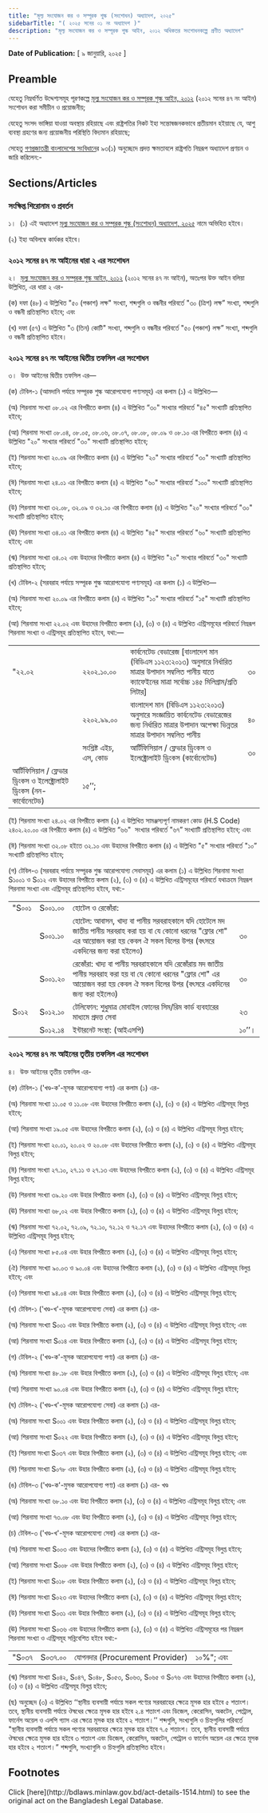 ```yaml
---
title: "মূল্য সংযোজন কর ও সম্পূরক শুল্ক (সংশোধন) অধ্যাদেশ, ২০২৫"
sidebarTitle: "( ২০২৫ সনের ০১ নং অধ্যাদেশ )"
description: "মূল্য সংযোজন কর ও সম্পূরক শুল্ক আইন, ২০১২ অধিকতর সংশোধনকল্পে প্রণীত অধ্যাদেশ"
---
```


**Date of Publication:** [ ৯ জানুয়ারি, ২০২৫ ]

## Preamble

যেহেতু নিম্নবর্ণিত উদ্দেশ্যসমূহ পূরণকল্পে [মূল্য সংযোজন কর ও সম্পূরক শুল্ক আইন, ২০১২](/act-1106.html "মূল্য সংযোজন কর ও সম্পূরক শুল্ক আইন, ২০১২") (২০১২ সনের ৪৭ নং আইন) সংশোধন করা সমীচীন ও প্রয়োজনীয়;

যেহেতু সংসদ ভাঙ্গিয়া যাওয়া অবস্থায় রহিয়াছে এবং রাষ্ট্রপতির নিকট ইহা সন্তোষজনকভাবে প্রতীয়মান হইয়াছে যে, আশু ব্যবস্থা গ্রহণের জন্য প্রয়োজনীয় পরিস্থিতি বিদ্যমান রহিয়াছে;

সেহেতু [গণপ্রজাতন্ত্রী বাংলাদেশের সংবিধান](/act-957.html "গণপ্রজাতন্ত্রী বাংলাদেশের সংবিধান")ের ৯৩(১) অনুচ্ছেদে প্রদত্ত ক্ষমতাবলে রাষ্ট্রপতি নিম্নরূপ অধ্যাদেশ প্রণয়ন ও জারি করিলেন:-

## Sections/Articles

### সংক্ষিপ্ত শিরোনাম ও প্রবর্তন

১।  (১) এই অধ্যাদেশ [মূল্য সংযোজন কর ও সম্পূরক শুল্ক (সংশোধন) অধ্যাদেশ, ২০২৫](/act-1514.html "মূল্য সংযোজন কর ও সম্পূরক শুল্ক (সংশোধন) অধ্যাদেশ, ২০২৫") নামে অভিহিত হইবে।

(২) ইহা অবিলম্বে কার্যকর হইবে।

### ২০১২ সনের ৪৭ নং আইনের ধারা ২ এর সংশোধন

২।  [মূল্য সংযোজন কর ও সম্পূরক শুল্ক আইন, ২০১২](/act-1106.html "মূল্য সংযোজন কর ও সম্পূরক শুল্ক আইন, ২০১২") (২০১২ সনের ৪৭ নং আইন), অতঃপর উক্ত আইন বলিয়া উল্লিখিত, এর ধারা ২ এর-

(ক) দফা (৪৮) এ উল্লিখিত "৫০ (পঞ্চাশ) লক্ষ" সংখ্যা, শব্দগুলি ও বন্ধনীর পরিবর্তে "৩০ (ত্রিশ) লক্ষ” সংখ্যা, শব্দগুলি ও বন্ধনী প্রতিস্থাপিত হইবে; এবং

(খ) দফা (৫৭) এ উল্লিখিত "৩ (তিন) কোটি" সংখ্যা, শব্দগুলি ও বন্ধনীর পরিবর্তে "৫০ (পঞ্চাশ) লক্ষ” সংখ্যা, শব্দগুলি ও বন্ধনী প্রতিস্থাপিত হইবে।

### ২০১২ সনের ৪৭ নং আইনের দ্বিতীয় তফসিল এর সংশোধন

৩।  উক্ত আইনের দ্বিতীয় তফসিল এর—

(ক) টেবিল-১ (আমদানি পর্যায়ে সম্পূরক শুল্ক আরোপযোগ্য পণ্যসমূহ) এর কলাম (১) এ উল্লিখিত—

(অ) শিরনামা সংখ্যা ০৮.০২ এর বিপরীতে কলাম (৪) এ উল্লিখিত “৩০" সংখ্যার পরিবর্তে "৪৫" সংখ্যাটি প্রতিস্থাপিত হইবে;

(আ) শিরনামা সংখ্যা ০৮.০৪, ০৮.০৫, ০৮.০৬, ০৮.০৭, ০৮.০৮, ০৮.০৯ ও ০৮.১০ এর বিপরীতে কলাম (৪) এ উল্লিখিত "২০" সংখ্যার পরিবর্তে "৩০" সংখ্যাটি প্রতিস্থাপিত হইবে;

(ই) শিরনামা সংখ্যা ২০.০৯ এর বিপরীতে কলাম (৪) এ উল্লিখিত "২০" সংখ্যার পরিবর্তে "৩০" সংখ্যাটি প্রতিস্থাপিত হইবে;

(ঈ) শিরনামা সংখ্যা ২৪.০১ এর বিপরীতে কলাম (৪) এ উল্লিখিত "৬০" সংখ্যার পরিবর্তে "১০০" সংখ্যাটি প্রতিস্থাপিত হইবে;

(উ) শিরনামা সংখ্যা ৩২.০৮, ৩২.০৯ ও ৩২.১০ এর বিপরীতে কলাম (৪) এ উল্লিখিত "২০" সংখ্যার পরিবর্তে "৩০" সংখ্যাটি প্রতিস্থাপিত হইবে;

(ঊ) শিরনামা সংখ্যা ৩৪.০১ এর বিপরীতে কলাম (৪) এ উল্লিখিত "৪৫" সংখ্যার পরিবর্তে "৬০" সংখ্যাটি প্রতিস্থাপিত হইবে; এবং

(ঋ) শিরনামা সংখ্যা ৩৪.০২ এবং উহাদের বিপরীতে কলাম (৪) এ উল্লিখিত "২০" সংখ্যার পরিবর্তে "৩০" সংখ্যাটি প্রতিস্থাপিত হইবে;

(খ) টেবিল-২ (সরবরাহ পর্যায়ে সম্পূরক শুল্ক আরোপযোগ্য পণ্যসমূহ) এর কলাম (১) এ উল্লিখিত—

(অ) শিরনামা সংখ্যা ২০.০৯ এর বিপরীতে কলাম (৪) এ উল্লিখিত "১০" সংখ্যার পরিবর্তে "১৫" সংখ্যাটি প্রতিস্থাপিত হইবে;

(আ) শিরনামা সংখ্যা ২২.০২ এবং উহাদের বিপরীতে কলাম (২), (৩) ও (৪) এ উল্লিখিত এন্ট্রিসমূহের পরিবর্তে নিম্নরূপ শিরনামা সংখ্যা ও এন্ট্রিসমূহ প্রতিস্থাপিত হইবে, যথা:—

|                                                                         |                        |                                                                                                                                                               |     |
| ----------------------------------------------------------------------- | ---------------------- | ------------------------------------------------------------------------------------------------------------------------------------------------------------- | --- |
| "২২.০২                                                                  | ২২০২.১০.০০             | কার্বনেটেড বেভারেজ [বাংলাদেশ মান (বিডিএস ১১২৩:২০১৩) অনুসারে নির্ধারিত মাত্রার উপাদান সম্বলিত পানীয় যাতে ক্যাফেইনের মাত্রা সর্বোচ্চ ১৪৫ মিলিগ্রাম/প্রতি লিটার] | ৩০  |
|                                                                         | ২২০২.৯৯.০০             | বাংলাদেশ মান (বিডিএস ১১২৩:২০১৩) অনুসারে সংজ্ঞায়িত কার্বনেটেড বেভারেজের জন্য নির্ধারিত মাত্রার উপাদান অপেক্ষা ভিন্নতর মাত্রার উপাদান সম্বলিত পানীয়             | ৪০  |
|                                                                         | সংশ্লিষ্ট এইচ, এস, কোড | আর্টিফিসিয়াল / ফ্লেভার ড্রিংকস ও ইলেক্ট্রোলাইট ড্রিংকস (কার্বোনেটেড)                                                                                          | ৩০  |
| আর্টিফিসিয়াল / ফ্লেভার ড্রিংকস ও ইলেক্ট্রোলাইট ড্রিংকস (নন-কার্বোনেটেড) | ১৫’’;                  |

(ই) শিরনামা সংখ্যা ২৪.০২ এর বিপরীতে কলাম (২) এ উল্লিখিত সামঞ্জস্যপূর্ণ নামকরণ কোড (H.S Code) ২৪০২.২০.০০ এর বিপরীতে কলাম (৪) এ উল্লিখিত “৬৬"  সংখ্যার পরিবর্তে "৬৭” সংখ্যাটি প্রতিস্থাপিত হইবে; এবং

(ঈ) শিরনামা সংখ্যা ৩২.০৮ হইতে ৩২.১০ এবং উহাদের বিপরীতে কলাম (৪) এ উল্লিখিত "৫" সংখ্যার পরিবর্তে "১০” সংখ্যাটি প্রতিস্থাপিত হইবে;

(গ) টেবিল-৩ (সরবরাহ পর্যায়ে সম্পূরক শুল্ক আরোপযোগ্য সেবাসমূহ) এর কলাম (১) এ উল্লিখিত শিরনামা সংখ্যা S১০০১ ও S০১২ এবং উহাদের বিপরীতে কলাম (২), (৩) ও (৪) এ উল্লিখিত এন্ট্রিসমূহের পরিবর্তে যথাক্রমে নিম্নরূপ শিরনামা সংখ্যা এবং এন্ট্রিসমূহ প্রতিস্থাপিত হইবে, যথা:-

|       |         |                                                                                                                                                                                  |       |
| ----- | ------- | -------------------------------------------------------------------------------------------------------------------------------------------------------------------------------- | ----- |
| "S০০১ | S০০১.০০ | হোটেল ও রেস্তোঁরা:                                                                                                                                                               |       |
|       | S০০১.১০ | হোটেল: আবাসন, খাদ্য বা পানীয় সরবরাহকালে যদি হোটেলে মদ জাতীয় পানীয় সরবরাহ করা হয় বা যে কোনো ধরনের "ফ্লোর শো" এর আয়োজন করা হয় কেবল ঐ সকল বিলের উপর (বৎসরে একদিনের জন্য করা হইলেও)  | ৩০    |
|       | S০০১.২০ | রেস্তোঁরা: খাদ্য বা পানীয় সরবরাহকালে যদি রেস্তোঁরায় মদ জাতীয় পানীয় সরবরাহ করা হয় বা যে কোনো ধরনের "ফ্লোর শো" এর আয়োজন করা হয় কেবল ঐ সকল বিলের উপর (বৎসরে একদিনের জন্য করা হইলেও) | ৩০    |
| S০১২  | S০১২.১০ | টেলিফোন: শুধুমাত্র মোবাইল ফোনের সিম/রিম কার্ড ব্যবহারের মাধ্যমে প্রদত্ত সেবা                                                                                                     | ২৩    |
|       | S০১২.১৪ | ইন্টারনেট সংস্থা: (আইএসপি)                                                                                                                                                       | ১০’’। |

### ২০১২ সনের ৪৭ নং আইনের তৃতীয় তফসিল এর সংশোধন

৪।  উক্ত আইনের তৃতীয় তফসিল এর-

(ক) টেবিল-১ ('খণ্ড-ক'-মূসক আরোপযোগ্য পণ্য) এর কলাম (১) এর-

(অ) শিরনামা সংখ্যা ১১.০৫ ও ১১.০৮ এবং উহাদের বিপরীতে কলাম (২), (৩) ও (৪) এ উল্লিখিত এন্ট্রিসমূহ বিলুপ্ত হইবে;

(আ) শিরনামা সংখ্যা ১৯.০৫ এবং উহাদের বিপরীতে কলাম (২), (৩) ও (৪) এ উল্লিখিত এন্ট্রিসমূহ বিলুপ্ত হইবে;

(ই) শিরনামা সংখ্যা ২০.০১, ২০.০২ ও ২০.০৮ এবং উহাদের বিপরীতে কলাম (২), (৩) ও (৪) এ উল্লিখিত এন্ট্রিসমূহ বিলুপ্ত হইবে;

(ঈ) শিরনামা সংখ্যা ২৭.১০, ২৭.১১ ও ২৭.১৩ এবং উহাদের বিপরীতে কলাম (২), (৩) ও (৪) এ উল্লিখিত এন্ট্রিসমূহ বিলুপ্ত হইবে;

(উ) শিরনামা সংখ্যা ৩৯.২০ এবং উহার বিপরীতে কলাম (২), (৩) ও (৪) এ উল্লিখিত এন্ট্রিসমূহ বিলুপ্ত হইবে;

(ঊ) শিরনামা সংখ্যা ৬৮,০২ এবং উহার বিপরীতে কলাম (২), (৩) ও (৪) এ উল্লিখিত এন্ট্রিসমূহ বিলুপ্ত হইবে;

(ঋ) শিরনামা সংখ্যা ৭২.০২, ৭২.০৯, ৭২.১০, ৭২.১২ ও ৭২.১৭ এবং উহাদের বিপরীতে কলাম (২), (৩) ও (৪) এ উল্লিখিত এন্ট্রিসমূহ বিলুপ্ত হইবে;

(এ) শিরনামা সংখ্যা ৮৫.০৪ এবং উহার বিপরীতে কলাম (২), (৩) ও (৪) এ উল্লিখিত এন্ট্রিসমূহ বিলুপ্ত হইবে;

(ঐ) শিরনামা সংখ্যা ৯০.০৩ ও ৯০.০৪ এবং উহাদের বিপরীতে কলাম (২), (৩) ও (৪) এ উল্লিখিত এন্ট্রিসমূহ বিলুপ্ত হইবে; এবং

(ও) শিরনামা সংখ্যা ৯৪.০৪ এবং উহার বিপরীতে কলাম (২), (৩) ও (৪) এ উল্লিখিত এন্ট্রিসমূহ বিলুপ্ত হইবে;

(খ) টেবিল-১ ('খণ্ড-খ'-মূসক আরোপযোগ্য সেবা) এর কলাম (১) এর-

(অ) শিরনামা সংখ্যা S০০১ এবং উহার বিপরীতে কলাম (২), (৩) ও (৪) এ উল্লিখিত এন্ট্রিসমূহ বিলুপ্ত হইবে; এবং

(আ) শিরনামা সংখ্যা S০১৪ এবং উহার বিপরীতে কলাম (২), (৩) ও (৪) এ উল্লিখিত এন্ট্রিসমূহ বিলুপ্ত হইবে;

(গ) টেবিল-২ ('খণ্ড-ক'-মূসক আরোপযোগ্য পণ্য) এর কলাম (১) এর-

(অ) শিরনামা সংখ্যা ৪৮.১৮ এবং উহার বিপরীতে কলাম (২), (৩) ও (৪) এ উল্লিখিত এন্ট্রিসমূহ বিলুপ্ত হইবে; এবং

(আ) শিরনামা সংখ্যা ৯০.০৪ এবং উহার বিপরীতে কলাম (২), (৩) ও (৪) এ উল্লিখিত এন্ট্রিসমূহ বিলুপ্ত হইবে;

(ঘ) টেবিল-২ ('খণ্ড-খ'-মূসক আরোপযোগ্য সেবা) এর কলাম (১) এর-

(অ) শিরনামা সংখ্যা S০০১ এবং উহার বিপরীতে কলাম (২), (৩) ও (৪) এ উল্লিখিত এন্ট্রিসমূহ বিলুপ্ত হইবে;

(আ) শিরনামা সংখ্যা S০২২ এবং উহার বিপরীতে কলাম (২), (৩) ও (৪) এ উল্লিখিত এন্ট্রিসমূহ বিলুপ্ত হইবে;

(ই) শিরনামা সংখ্যা S০৩৭ এবং উহার বিপরীতে কলাম (২), (৩) ও (৪) এ উল্লিখিত এন্ট্রিসমূহ বিলুপ্ত হইবে; এবং

(ঈ) শিরনামা সংখ্যা S০৭৮ এবং উহার বিপরীতে কলাম (২), (৩) ও (৪) এ উল্লিখিত এন্ট্রিসমূহ বিলুপ্ত হইবে;

(ঙ) টেবিল-৩ ('খণ্ড-ক'-মুসক আরোপযোগ্য পণ্য) এর কলাম (১) এর- খণ্ড

(অ) শিরনামা সংখ্যা ৬৮.১০ এবং উহা বিপরীতে কলাম (২), (৩) ও (৪) এ উল্লিখিত এন্ট্রিসমূহ বিলুপ্ত হইবে; এবং

(আ) শিরনামা সংখ্যা ৭৩.০৮ এবং উহা বিপরীতে কলাম (২), (৩) ও (৪) এ উল্লিখিত এন্ট্রিসমূহ বিলুপ্ত হইবে;

(চ) টেবিল-৩ ('খণ্ড-খ'-মূসক আরোপযোগ্য সেবা) এর কলাম (১) এর-

(অ) শিরনামা সংখ্যা S০০৩ এবং উহাদের বিপরীতে কলাম (২), (৩) ও (৪) এ উল্লিখিত এন্ট্রিসমূহ বিলুপ্ত হইবে;

(আ) শিরনামা সংখ্যা S০০৮ এবং উহার বিপরীতে কলাম (২), (৩) ও (৪) এ উল্লিখিত এন্ট্রিসমূহ বিলুপ্ত হইবে;

(ই) শিরনামা সংখ্যা S০১৮ এবং উহার বিপরীতে কলাম (২), (৩) ও (৪) এ উল্লিখিত এন্ট্রিসমূহ বিলুপ্ত হইবে;

(ঈ) শিরনামা সংখ্যা S০২৩ এবং উহাদের বিপরীতে কলাম (২), (৩) ও (৪) এ উল্লিখিত এন্ট্রিসমূহ বিলুপ্ত হইবে;

(উ) শিরনামা সংখ্যা S০৩১ এবং উহার বিপরীতে কলাম (২), (৩) ও (৪) এ উল্লিখিত এন্ট্রিসমূহ বিলুপ্ত হইবে;

(ঊ) শিরনামা সংখ্যা S০৩৬ এবং উহাদের বিপরীতে কলাম (২), (৩) ও (৪) এ উল্লিখিত এন্ট্রিসমূহের পর নিম্নরূপ শিরনামা সংখ্যা ও এন্ট্রিসমূহ সন্নিবেশিত হইবে যথা:-

|       |         |                                |           |
| ----- | ------- | ------------------------------ | --------- |
| "S০৩৭ | S০৩৭.০০ | যোগনদার (Procurement Provider) | ১০%"; এবং |

(ঋ) শিরনামা সংখ্যা S০৪২, S০৪৭, S০৪৮, S০৫৩, S০৬৩, S০৬৫ ও S০৭৬ এবং উহাদের বিপরীতে কলাম (২), (৩) ও (৪) এ উল্লিখিত এন্ট্রিসমূহ বিলুপ্ত হইবে;

(ছ) অনুচ্ছেদ (৩) এ উল্লিখিত ‘‘স্থানীয় ব্যবসায়ী পর্যায়ে সকল পণ্যের সরবরাহের ক্ষেত্রে মূসক হার হইবে ৫ শতাংশ। তবে, স্থানীয় ব্যবসায়ী পর্যায়ে ঔষধের ক্ষেত্রে মূসক হার হইবে ২.৪ শতাংশ এবং ডিজেল, কেরোসিন, অকটেন, পেট্রোল, ফার্নেস অয়েল ও এলপি গ্যাস এর ক্ষেত্রে মূসক হার হইবে ২ শতাংশ।’’ শব্দগুলি, সংখ্যগুলি ও চিহ্নগুলির পরিবর্তে "স্থানীয় ব্যবসায়ী পর্যায়ে সকল পণ্যের সরবরাহের ক্ষেত্রে মূসক হার হইবে ৭.৫ শতাংশ। তবে, স্থানীয় ব্যবসায়ী পর্যায়ে ঔষধের ক্ষেত্রে মূসক হার হইবে ৩ শতাংশ এবং ডিজেল, কেরোসিন, অকটেন, পেট্রোল ও ফার্নেস অয়েল এর ক্ষেত্রে মূসক হার হইবে ২ শতাংশ।” শব্দগুলি, সংখ্যাগুলি ও চিহ্নগুলি প্রতিস্থাপিত হইবে।

## Footnotes

<Note>
  Click [here](http://bdlaws.minlaw.gov.bd/act-details-1514.html) to see the original act on the Bangladesh Legal Database.
</Note>

